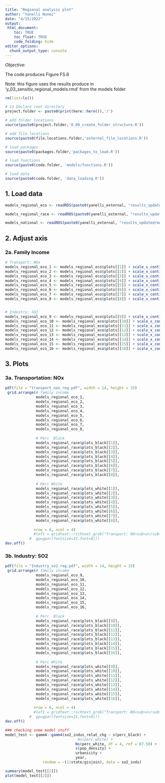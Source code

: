 ```yaml
---
title: "Regional analysis plot"
author: "Yanelli Nunez"
date: "4/15/2022"
output:
 html_document:
    toc: TRUE
    toc_float: TRUE
    code_folding: hide
editor_options: 
  chunk_output_type: console
---
```


*Objective:* 

The code produces Figure FS.6

Note: this figure uses the results produce in 'y_03_sensitiv_regional_models.rmd' from the models folder

```r

rm(list=ls())

# 1a Declare root directory
project.folder <- paste0(print(here::here()),'/')

# add folder locations
source(paste0(project.folder,'0_00_create_folder_structure.R'))

# add file locations
source(paste0(file.locations.folder,'external_file_locations.R'))

# load packages
source(paste0(packages.folder,'packages_to_load.R'))

# load functions
source(paste0(code.folder, 'models/functions.R'))

# load data
source(paste0(code.folder, 'data_loading.R'))

```

## 1. Load data

```r

models_regional_eco <- readRDS(paste0(yanelli_external, "results_updated/sensit_analys_models_regional_eco.rds"))

models_regional_race <- readRDS(paste0(yanelli_external, "results_updated/sensit_analys_models_regional_race.rds"))

models_national <- readRDS(paste0(yanelli_external, "results_updated/models_linear.rds"))

```

## 2. Adjust axis

### 2a. Family Income

```r

# Transport: NOx
models_regional_eco_1 <- models_regional_eco$plots[[1]] + scale_x_continuous(labels=function(x)x/1000, breaks = c(0, 25000, 50000, 75000, 100000, 125000, 150000))
models_regional_eco_2 <- models_regional_eco$plots[[2]] + scale_x_continuous(labels=function(x)x/1000, breaks = c(0, 25000, 50000, 75000, 100000, 125000, 150000))
models_regional_eco_3 <- models_regional_eco$plots[[3]] + scale_x_continuous(labels=function(x)x/1000, breaks = c(0, 25000, 50000, 75000, 100000, 125000, 150000))
models_regional_eco_4 <- models_regional_eco$plots[[4]] + scale_x_continuous(labels=function(x)x/1000, breaks = c(0, 25000, 50000, 75000, 100000, 125000, 150000))
models_regional_eco_5 <- models_regional_eco$plots[[5]] + scale_x_continuous(labels=function(x)x/1000, breaks = c(0, 25000, 50000, 75000, 100000, 125000, 150000))
models_regional_eco_6 <- models_regional_eco$plots[[6]] + scale_x_continuous(labels=function(x)x/1000, breaks = c(0, 25000, 50000, 75000, 100000, 125000, 150000))
models_regional_eco_7 <- models_regional_eco$plots[[7]] + scale_x_continuous(labels=function(x)x/1000, breaks = c(0, 25000, 50000, 75000, 100000, 125000, 150000))
models_regional_eco_8 <- models_regional_eco$plots[[8]] + scale_x_continuous(labels=function(x)x/1000, breaks = c(0, 25000, 50000, 75000, 100000, 125000, 150000))


# Industry: SO2
models_regional_eco_9 <- models_regional_eco$plots[[9]] + scale_x_continuous(labels=function(x)x/1000, breaks = c(0, 25000, 50000, 75000, 100000, 125000, 150000))
models_regional_eco_10 <- models_regional_eco$plots[[10]] + scale_x_continuous(labels=function(x)x/1000, breaks = c(0, 25000, 50000, 75000, 100000, 125000, 150000))
models_regional_eco_11 <- models_regional_eco$plots[[11]] + scale_x_continuous(labels=function(x)x/1000, breaks = c(0, 25000, 50000, 75000, 100000, 125000, 150000))
models_regional_eco_12 <- models_regional_eco$plots[[12]] + scale_x_continuous(labels=function(x)x/1000, breaks = c(0, 25000, 50000, 75000, 100000, 125000, 150000))
models_regional_eco_13 <- models_regional_eco$plots[[13]] + scale_x_continuous(labels=function(x)x/1000, breaks = c(0, 25000, 50000, 75000, 100000, 125000, 150000))
models_regional_eco_14 <- models_regional_eco$plots[[14]] + scale_x_continuous(labels=function(x)x/1000, breaks = c(0, 25000, 50000, 75000, 100000, 125000, 150000))
models_regional_eco_15 <- models_regional_eco$plots[[15]] + scale_x_continuous(labels=function(x)x/1000, breaks = c(0, 25000, 50000, 75000, 100000, 125000, 150000))
models_regional_eco_16 <- models_regional_eco$plots[[16]] + scale_x_continuous(labels=function(x)x/1000, breaks = c(0, 25000, 50000, 75000, 100000, 125000, 150000))

```

## 3. Plots

### 3a. Transportation: NOx

```r

pdf(file = "transport_nox_reg.pdf", width = 14, height = 15)            
 grid.arrange(# family income
              models_regional_eco_1,
              models_regional_eco_2,
              models_regional_eco_3,
              models_regional_eco_4,
              models_regional_eco_5,
              models_regional_eco_6,
              models_regional_eco_7,
              models_regional_eco_8,
              
              # Perc  Black
              models_regional_race$plots_black[[1]],
              models_regional_race$plots_black[[2]],
              models_regional_race$plots_black[[3]],
              models_regional_race$plots_black[[4]],
              models_regional_race$plots_black[[5]],
              models_regional_race$plots_black[[6]],
              models_regional_race$plots_black[[7]],
              models_regional_race$plots_black[[8]],
              
              # Perc White
              models_regional_race$plots_white[[1]],
              models_regional_race$plots_white[[2]],
              models_regional_race$plots_white[[3]],
              models_regional_race$plots_white[[4]],
              models_regional_race$plots_white[[5]],
              models_regional_race$plots_white[[6]],
              models_regional_race$plots_white[[7]],
              models_regional_race$plots_white[[8]],
             
             nrow = 6, ncol = 4)
             #left = gridtext::richtext_grob("Transport: NO<sub>x</sub> (% chg)", rot=90,
           #  gp=gpar(fontsize=15,font=8)))
dev.off() 


```


### 3b. Industry: SO2

```r

pdf(file = "Industry_so2_reg.pdf", width = 14, height = 15)            
 grid.arrange(# family income
              models_regional_eco_9,
              models_regional_eco_10,
              models_regional_eco_11,
              models_regional_eco_12,
              models_regional_eco_13,
              models_regional_eco_14,
              models_regional_eco_15,
              models_regional_eco_16,
              
              # Perc  Black
              models_regional_race$plots_black[[9]],
              models_regional_race$plots_black[[10]],
              models_regional_race$plots_black[[11]],
              models_regional_race$plots_black[[12]],
              models_regional_race$plots_black[[13]],
              models_regional_race$plots_black[[14]],
              models_regional_race$plots_black[[15]],
              models_regional_race$plots_black[[16]],
              
              # Perc White
              models_regional_race$plots_white[[9]],
              models_regional_race$plots_white[[10]],
              models_regional_race$plots_white[[11]],
              models_regional_race$plots_white[[12]],
              models_regional_race$plots_white[[13]],
              models_regional_race$plots_white[[14]],
              models_regional_race$plots_white[[15]],
              models_regional_race$plots_white[[16]],
             
             nrow = 6, ncol = 4)
             #left = gridtext::richtext_grob("Transport: NO<sub>x</sub> (% chg)", rot=90,
           #  gp=gpar(fontsize=15,font=8)))
dev.off() 


```



```r

### checking some model stuff
model_test <- gamm4::gamm4(so2_indus_relat_chg ~ s(perc_black) +
                                 #s(perc_white) +
                                Ns(perc_white, df = 4, ref = 87.58) +
                                s(pop_density) +
                                urbanicity +
                                year,
                 random = ~(1|state/gisjoin), data = so2_inds)

summary(model_test[[2]])
plot(model_test[[2]])
  

```

